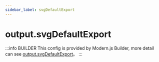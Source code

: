 ```yaml
---
sidebar_label: svgDefaultExport
---
```


# output.svgDefaultExport

:::info BUILDER
This config is provided by Modern.js Builder, more detail can see [output.svgDefaultExport](https://modernjs.dev/builder/en/api/config-output.html#output-svgdefaultexport)。
:::


<Main />
